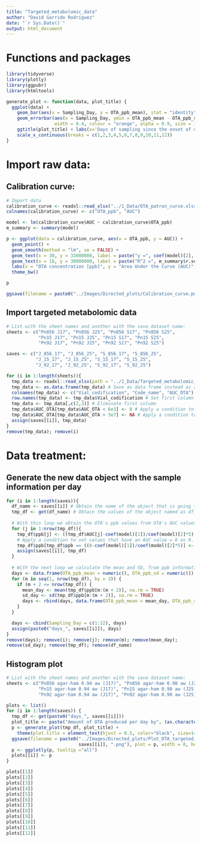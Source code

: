 ---
title: "Targeted_metabolomic_data"
author: "David Garrido Rodríguez"
date: "`r Sys.Date()`"
output: html_document
---

# Functions and packages

```{r}
library(tidyverse)
library(plotly)
library(ggpubr)
library(htmltools)

generate_plot <- function(data, plot_title) {
  ggplot(data) +
    geom_bar(aes(x = Sampling_Day, y = OTA_ppb_mean), stat = "identity", fill = "forestgreen", alpha = 0.5) +
    geom_errorbar(aes(x = Sampling_Day, ymin = OTA_ppb_mean - OTA_ppb_sd, ymax = OTA_ppb_mean + OTA_ppb_sd),
                  width = 0.4, colour = "orange", alpha = 0.9, size = 1.5) +
    ggtitle(plot_title) + labs(x='Days of sampling since the onset of observed growth', y='Mean of OTA concentration [ppb]') +
    scale_x_continuous(breaks = c(1,2,3,4,5,6,7,8,9,10,11,12))
}
```


# Import raw data:

## Calibration curve:

```{r}
# Import data
calibration_curve <- readxl::read_xlsx("../1_Data/OTA_patron_curve.xlsx")
colnames(calibration_curve) <- c("OTA_ppb", "AUC")

model <- lm(calibration_curve$AUC ~ calibration_curve$OTA_ppb)
m_summary <- summary(model)

p <- ggplot(data = calibration_curve, aes(x = OTA_ppb, y = AUC)) +
  geom_point() +
  geom_smooth(method = "lm", se = FALSE) +
  geom_text(x = 30, y = 33000000, label = paste("y =", coef(model)[2], "x", coef(model)[1]), size = 4, color = "black") +
  geom_text(x = 18, y = 30000000, label = paste("R^2 =", m_summary$r.squared), size = 4, color = "black") +
  labs(x = "OTA concentration [ppb]", y = "Area Under the Curve (AUC)", title = "     OTA Calibration curve") +
  theme_bw()

p

ggsave(filename = paste0("../Images/Directed_plots/Calibration_curve.png"), plot = p, width = 8, height = 6, dpi = 300)
```

## Import targeted metabolomic data

```{r}
# List with the sheet names and another with the save dataset name:
sheets <- c("Pn856 J17", "Pn856 J25", "Pn856 S17", "Pn856 S25",
            "Pn15 J17", "Pn15 J25", "Pn15 S17", "Pn15 S25",
            "Pn92 J17", "Pn92 J25", "Pn92 S17", "Pn92 S25")

saves <- c("J_856_17", "J_856_25", "S_856_17", "S_856_25",
           "J_15_17", "J_15_25", "S_15_17", "S_15_25",
           "J_92_17", "J_92_25", "S_92_17", "S_92_25")
```

```{r}
for (i in 1:length(sheets)){
  tmp_data <- readxl::read_xlsx(path = "../1_Data/Targeted_metabolomic_data.xlsx", sheet = sheets[[i]])
  tmp_data <- as.data.frame(tmp_data) # Save as data frame instead as a tibble
  colnames(tmp_data) <- c("Vial_codification", "Code_name", "AUC_OTA") # Change column name
  row.names(tmp_data) <- tmp_data$Vial_codification # Set first column as row names
  tmp_data <- tmp_data[,c(2,3)] # Eliminate first column
  tmp_data$AUC_OTA[tmp_data$AUC_OTA < 6e3] <- 0 # Apply a condition to set values less than 6*10^3 to 0
  tmp_data$AUC_OTA[tmp_data$AUC_OTA > 3e7] <- NA # Apply a condition to set values greater than 1^8 to NA
  assign(saves[[i]], tmp_data)
}
remove(tmp_data); remove(i)
```


# Data treatment:

## Generate the new data object with the sample information per day

```{r}
for (i in 1:length(saves)){
  df_name <- saves[[i]] # Obtain the name of the object that is going to be use
  tmp_df <- get(df_name) # Obtain the values of the object named as df_name
  
  # With this loop we obtain the OTA's ppb values from OTA's AUC values with the calibration curve equation.   We must multiplicate by 5 due to the dilution factor.
  for (j in 1:nrow(tmp_df)){
    tmp_df$ppb[j] <- ((tmp_df$AUC[j]-coef(model)[1])/coef(model)[2]*5)
    # Apply a condition to set values that have an AUC value = 0 as 0. We do this to prevent the value 0 of AUC from taking positive values when converted to ppb, which could lead to errors. In this case, since the calibration curve has a negative intercept term, converting an AUC of 0 to ppb would result in 2.840586837.
    tmp_df$ppb[tmp_df$ppb == ((0-coef(model)[1])/coef(model)[2]*5)] <- 0
    assign(saves[[i]], tmp_df)
  }
  
  # With the next loop we calculate the mean and SD, from ppb information, of each day for each dataset
  days <- data.frame(OTA_ppb_mean = numeric(), OTA_ppb_sd = numeric())
  for (m in seq(1, nrow(tmp_df), by = 3)) {
    if (m + 2 <= nrow(tmp_df)) {
      mean_day <- mean(tmp_df$ppb[m:(m + 2)], na.rm = TRUE)
      sd_day <- sd(tmp_df$ppb[m:(m + 2)], na.rm = TRUE)
      days <- rbind(days, data.frame(OTA_ppb_mean = mean_day, OTA_ppb_sd = sd_day))
    }
  }

  days <- cbind(Sampling_Day = c(1:12), days)
  assign(paste0("days_", saves[[i]]), days)
}
remove(days); remove(i); remove(j); remove(m); remove(mean_day);
remove(sd_day); remove(tmp_df); remove(df_name)
```

## Histogram plot

```{r message=FALSE, warning=FALSE}
# List with the sheet names and another with the save dataset name:
sheets <- c("Pn856 agar-ham 0.94 aw (J17)", "Pn856 agar-ham 0.90 aw (J25)", "Pn856 dfs-agar 0.94 aw (S17)", "Pn856 dfs-agar 0.90 aw (S25)",
            "Pn15 agar-ham 0.94 aw (J17)", "Pn15 agar-ham 0.90 aw (J25)", "Pn15 dfs-agar 0.94 aw (S17)", "Pn15 dfs-agar 0.90 aw (S25)",
            "Pn92 agar-ham 0.94 aw (J17)", "Pn92 agar-ham 0.90 aw (J25)", "Pn92 dfs-agar 0.94 aw (S17)", "Pn92 dfs-agar 0.90 aw (S25)")

plots <- list()
for (i in 1:length(saves)) {
  tmp_df <- get(paste0("days_", saves[[i]]))
  plot_title <- paste("Amount of OTA produced per day by", (as.character(sheets[[i]])))
  p <- generate_plot(tmp_df, plot_title) + 
    theme(plot.title = element_text(hjust = 0.5, color="black", size=14, face="bold"))
  ggsave(filename = paste0("../Images/Directed_plots/Plot_OTA_targeted_",
                           saves[[i]], ".png"), plot = p, width = 8, height = 6, dpi = 300)
  p <- ggplotly(p, tooltip ="all") 
  plots[[i]] <- p
}
```


```{r echo=FALSE}
plots[[1]]
plots[[2]]
plots[[3]]
plots[[4]]
plots[[5]]
plots[[6]]
plots[[7]]
plots[[8]]
plots[[9]]
plots[[10]]
plots[[11]]
plots[[12]]
```

